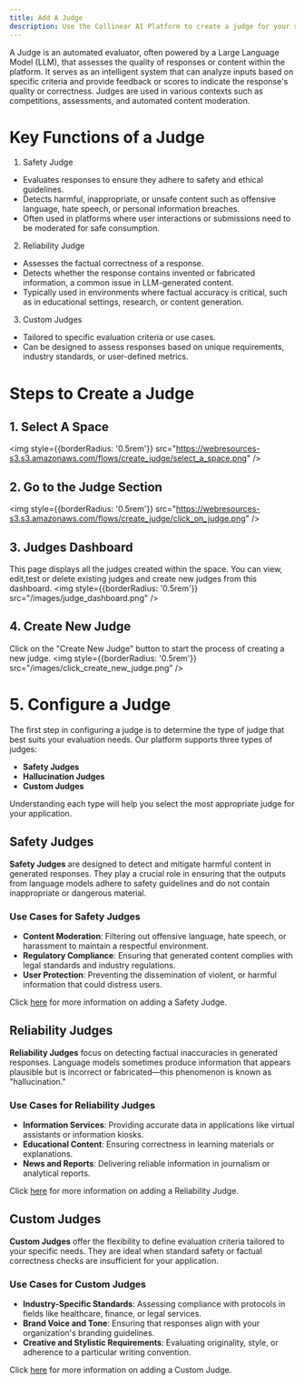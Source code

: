 ```yaml
---
title: Add A Judge
description: Use the Collinear AI Platform to create a judge for your space.
---
```

A Judge is an automated evaluator, often powered by a Large Language Model (LLM), that assesses the quality of responses or content within the platform.
It serves as an intelligent system that can analyze inputs based on specific criteria and provide feedback or scores to indicate the response's quality or correctness.
Judges are used in various contexts such as competitions, assessments, and automated content moderation.

# Key Functions of a Judge
1. Safety Judge
- Evaluates responses to ensure they adhere to safety and ethical guidelines.
- Detects harmful, inappropriate, or unsafe content such as offensive language, hate speech, or personal information breaches.
- Often used in platforms where user interactions or submissions need to be moderated for safe consumption.

2. Reliability Judge
- Assesses the factual correctness of a response.
- Detects whether the response contains invented or fabricated information, a common issue in LLM-generated content.
- Typically used in environments where factual accuracy is critical, such as in educational settings, research, or content generation.

3. Custom Judges
- Tailored to specific evaluation criteria or use cases.
- Can be designed to assess responses based on unique requirements, industry standards, or user-defined metrics.

# Steps to Create a Judge

## 1. Select A Space
<img
    style={{borderRadius: '0.5rem'}}
    src="https://webresources-s3.s3.amazonaws.com/flows/create_judge/select_a_space.png"
/>

## 2. Go to the Judge Section
<img
    style={{borderRadius: '0.5rem'}}
    src="https://webresources-s3.s3.amazonaws.com/flows/create_judge/click_on_judge.png"
/>

## 3. Judges Dashboard
This page displays all the judges created within the space.
You can view, edit,test or delete existing judges and create new judges from this dashboard.
<img
    style={{borderRadius: '0.5rem'}}
    src="/images/judge_dashboard.png"
/>

## 4. Create New Judge
Click on the "Create New Judge" button to start the process of creating a new judge.
<img
    style={{borderRadius: '0.5rem'}}
    src="/images/click_create_new_judge.png"
/>

# 5. Configure a Judge

The first step in configuring a judge is to determine the type of judge that best suits your evaluation needs. Our platform supports three types of judges:

- **Safety Judges**
- **Hallucination Judges**
- **Custom Judges**

Understanding each type will help you select the most appropriate judge for your application.

## Safety Judges

**Safety Judges** are designed to detect and mitigate harmful content in generated responses. They play a crucial role in ensuring that the outputs from language models adhere to safety guidelines and do not contain inappropriate or dangerous material.

### Use Cases for Safety Judges

- **Content Moderation**: Filtering out offensive language, hate speech, or harassment to maintain a respectful environment.
- **Regulatory Compliance**: Ensuring that generated content complies with legal standards and industry regulations.
- **User Protection**: Preventing the dissemination of violent, or harmful information that could distress users.

Click [here](/flows/create_safety_judge) for more information on adding a Safety Judge.
## Reliability Judges

**Reliability Judges** focus on detecting factual inaccuracies in generated responses. Language models sometimes produce information that appears plausible but is incorrect or fabricated—this phenomenon is known as "hallucination."

### Use Cases for Reliability Judges

- **Information Services**: Providing accurate data in applications like virtual assistants or information kiosks.
- **Educational Content**: Ensuring correctness in learning materials or explanations.
- **News and Reports**: Delivering reliable information in journalism or analytical reports.

Click [here](/flows/create_reliability_judge) for more information on adding a Reliability Judge.
## Custom Judges

**Custom Judges** offer the flexibility to define evaluation criteria tailored to your specific needs. They are ideal when standard safety or factual correctness checks are insufficient for your application.

### Use Cases for Custom Judges

- **Industry-Specific Standards**: Assessing compliance with protocols in fields like healthcare, finance, or legal services.
- **Brand Voice and Tone**: Ensuring that responses align with your organization's branding guidelines.
- **Creative and Stylistic Requirements**: Evaluating originality, style, or adherence to a particular writing convention.

Click [here](/flows/create_custom_judge) for more information on adding a Custom Judge.
